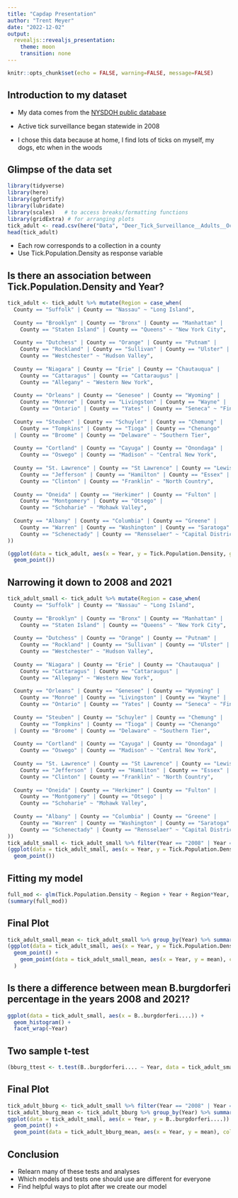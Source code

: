 ```yaml
---
title: "Capdap Presentation"
author: "Trent Meyer"
date: "2022-12-02"
output: 
  revealjs::revealjs_presentation:
    theme: moon
    transition: none
---
```


```r
knitr::opts_chunk$set(echo = FALSE, warning=FALSE, message=FALSE)
```

## Introduction to my dataset

- My data comes from the [NYSDOH public database](https://health.data.ny.gov/Health/Deer-Tick-Surveillance-Adults-Oct-to-Dec-excluding/vzbp-i2d4)

- Active tick surveillance began statewide in 2008

- I chose this data because at home, I find lots of ticks on myself, my dogs, etc when in the woods

## Glimpse of the data set

```r
library(tidyverse)
library(here)
library(ggfortify)
library(lubridate)
library(scales)   # to access breaks/formatting functions
library(gridExtra) # for arranging plots
tick_adult <- read.csv(here("Data", "Deer_Tick_Surveillance__Adults__Oct_to_Dec__excluding_Powassan_virus__Beginning_2008.csv"))
head(tick_adult)
```

- Each row corresponds to a collection in a county
- Use Tick.Population.Density as response variable

## Is there an association between Tick.Population.Density and Year?

```r
tick_adult <- tick_adult %>% mutate(Region = case_when(
  County == "Suffolk" | County == "Nassau" ~ "Long Island",
  
  County == "Brooklyn" | County == "Bronx" | County == "Manhattan" | 
    County == "Staten Island" | County == "Queens" ~ "New York City",
  
  County == "Dutchess" | County == "Orange" | County == "Putnam" |
    County == "Rockland" | County == "Sullivan" | County == "Ulster" |
    County == "Westchester" ~ "Hudson Valley",
  
  County == "Niagara" | County == "Erie" | County == "Chautauqua" |
    County == "Cattaragus" | County == "Cattaraugus" | 
    County == "Allegany" ~ "Western New York",
  
  County == "Orleans" | County == "Genesee" | County == "Wyoming" |
    County == "Monroe" | County == "Livingston" | County == "Wayne" |
    County == "Ontario" | County == "Yates" | County == "Seneca" ~ "Finger Lakes",
  
  County == "Steuben" | County == "Schuyler" | County == "Chemung" | 
    County == "Tompkins" | County == "Tioga" | County == "Chenango" 
  | County == "Broome" | County == "Delaware" ~ "Southern Tier",
  
  County == "Cortland" | County == "Cayuga" | County == "Onondaga" | 
    County == "Oswego" | County == "Madison" ~ "Central New York",
  
  County == "St. Lawrence" | County == "St Lawrence" | County == "Lewis" | 
    County == "Jefferson" | County == "Hamilton" | County == "Essex" | 
    County == "Clinton" | County == "Franklin" ~ "North Country",
  
  County == "Oneida" | County == "Herkimer" | County == "Fulton" | 
    County == "Montgomery" | County == "Otsego" | 
    County == "Schoharie" ~ "Mohawk Valley",
  
  County == "Albany" | County == "Columbia" | County == "Greene" | 
    County == "Warren" | County == "Washington" | County == "Saratoga" | 
    County == "Schenectady" | County == "Rensselaer" ~ "Capital District"
))

(ggplot(data = tick_adult, aes(x = Year, y = Tick.Population.Density, group = Region)) +
  geom_point())
```

## Narrowing it down to 2008 and 2021

```r
tick_adult_small <- tick_adult %>% mutate(Region = case_when(
  County == "Suffolk" | County == "Nassau" ~ "Long Island",
  
  County == "Brooklyn" | County == "Bronx" | County == "Manhattan" | 
    County == "Staten Island" | County == "Queens" ~ "New York City",
  
  County == "Dutchess" | County == "Orange" | County == "Putnam" |
    County == "Rockland" | County == "Sullivan" | County == "Ulster" |
    County == "Westchester" ~ "Hudson Valley",
  
  County == "Niagara" | County == "Erie" | County == "Chautauqua" |
    County == "Cattaragus" | County == "Cattaraugus" | 
    County == "Allegany" ~ "Western New York",
  
  County == "Orleans" | County == "Genesee" | County == "Wyoming" |
    County == "Monroe" | County == "Livingston" | County == "Wayne" |
    County == "Ontario" | County == "Yates" | County == "Seneca" ~ "Finger Lakes",
  
  County == "Steuben" | County == "Schuyler" | County == "Chemung" | 
    County == "Tompkins" | County == "Tioga" | County == "Chenango" 
  | County == "Broome" | County == "Delaware" ~ "Southern Tier",
  
  County == "Cortland" | County == "Cayuga" | County == "Onondaga" | 
    County == "Oswego" | County == "Madison" ~ "Central New York",
  
  County == "St. Lawrence" | County == "St Lawrence" | County == "Lewis" | 
    County == "Jefferson" | County == "Hamilton" | County == "Essex" | 
    County == "Clinton" | County == "Franklin" ~ "North Country",
  
  County == "Oneida" | County == "Herkimer" | County == "Fulton" | 
    County == "Montgomery" | County == "Otsego" | 
    County == "Schoharie" ~ "Mohawk Valley",
  
  County == "Albany" | County == "Columbia" | County == "Greene" | 
    County == "Warren" | County == "Washington" | County == "Saratoga" | 
    County == "Schenectady" | County == "Rensselaer" ~ "Capital District"
))
tick_adult_small <- tick_adult_small %>% filter(Year == "2008" | Year == "2021")
(ggplot(data = tick_adult_small, aes(x = Year, y = Tick.Population.Density, group = Region)) +
  geom_point())
```

## Fitting my model
```r
full_mod <- glm(Tick.Population.Density ~ Region + Year + Region*Year, data = tick_adult_small)
(summary(full_mod))
```

## Final Plot
```r
tick_adult_small_mean <- tick_adult_small %>% group_by(Year) %>% summarise(mean = mean(Tick.Population.Density, na.rm=T))
(ggplot(data = tick_adult_small, aes(x = Year, y = Tick.Population.Density)) +
  geom_point() +
    geom_point(data = tick_adult_small_mean, aes(x = Year, y = mean), colour = "red", size = 3)
  )
```


## Is there a difference between mean B.burgdorferi percentage in the years 2008 and 2021?

```r
ggplot(data = tick_adult_small, aes(x = B..burgdorferi....)) +
  geom_histogram() +
  facet_wrap(~Year)
```

## Two sample t-test

```r
(bburg_ttest <- t.test(B..burgdorferi.... ~ Year, data = tick_adult_small))
```

## Final Plot
```r
tick_adult_bburg <- tick_adult_small %>% filter(Year == "2008" | Year == "2021")
tick_adult_bburg_mean <- tick_adult_bburg %>% group_by(Year) %>% summarise(mean = mean(B..burgdorferi...., na.rm=T))
ggplot(data = tick_adult_small, aes(x = Year, y = B..burgdorferi....)) +
  geom_point() + 
  geom_point(data = tick_adult_bburg_mean, aes(x = Year, y = mean), colour = "red", size = 3) 
```


## Conclusion

- Relearn many of these tests and analyses
- Which models and tests one should use are different for everyone
- Find helpful ways to plot after we create our model